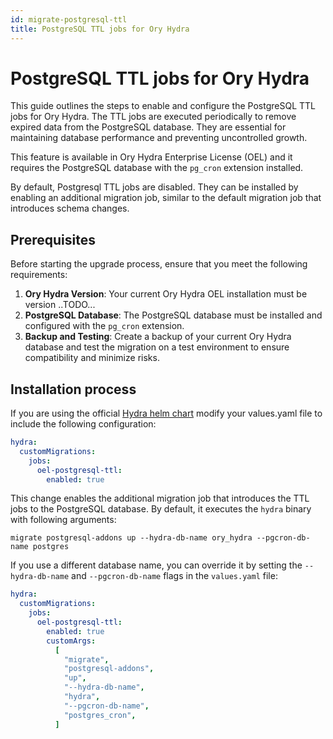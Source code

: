 ```yaml
---
id: migrate-postgresql-ttl
title: PostgreSQL TTL jobs for Ory Hydra
---
```


# PostgreSQL TTL jobs for Ory Hydra

This guide outlines the steps to enable and configure the PostgreSQL TTL jobs for Ory Hydra. The TTL jobs are executed periodically to remove expired data from the PostgreSQL database.
They are essential for maintaining database performance and preventing uncontrolled growth.

This feature is available in Ory Hydra Enterprise License (OEL) and it requires the PostgreSQL database with the `pg_cron` extension installed.

By default, Postgresql TTL jobs are disabled. They can be installed by enabling an additional migration job, similar to the default migration job that introduces schema changes.

## Prerequisites

Before starting the upgrade process, ensure that you meet the following requirements:

1. **Ory Hydra Version**: Your current Ory Hydra OEL installation must be version ..TODO...
2. **PostgreSQL Database**: The PostgreSQL database must be installed and configured with the `pg_cron` extension.
3. **Backup and Testing**: Create a backup of your current Ory Hydra database and test the migration on a test environment to
ensure compatibility and minimize risks.

## Installation process

If you are using the official [Hydra helm chart](https://github.com/ory/k8s/tree/master/helm/charts/hydra) modify your values.yaml file to include the following configuration:

```yaml
hydra:
  customMigrations:
    jobs:
      oel-postgresql-ttl:
        enabled: true
```

This change enables the additional migration job that introduces the TTL jobs to the PostgreSQL database. By default, it executes the `hydra` binary with following arguments:
```
migrate postgresql-addons up --hydra-db-name ory_hydra --pgcron-db-name postgres
```
If you use a different database name, you can override it by setting the `--hydra-db-name` and `--pgcron-db-name` flags in the `values.yaml` file:
```yaml
hydra:
  customMigrations:
    jobs:
      oel-postgresql-ttl:
        enabled: true
        customArgs:
          [
            "migrate",
            "postgresql-addons",
            "up",
            "--hydra-db-name",
            "hydra",
            "--pgcron-db-name",
            "postgres_cron",
          ]
